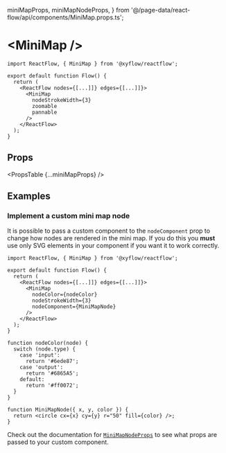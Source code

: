   miniMapProps,
  miniMapNodeProps,
} from '@/page-data/react-flow/api/components/MiniMap.props.ts';

# &lt;MiniMap />

```tsx
import ReactFlow, { MiniMap } from '@xyflow/reactflow';

export default function Flow() {
  return (
    <ReactFlow nodes={[...]]} edges={[...]]}>
      <MiniMap
        nodeStrokeWidth={3}
        zoomable
        pannable
      />
    </ReactFlow>
  );
}

```

## Props

<PropsTable {...miniMapProps} />

## Examples

### Implement a custom mini map node

It is possible to pass a custom component to the `nodeComponent` prop to change
how nodes are rendered in the mini map. If you do this you **must** use only
SVG elements in your component if you want it to work correctly.

```tsx
import ReactFlow, { MiniMap } from '@xyflow/reactflow';

export default function Flow() {
  return (
    <ReactFlow nodes={[...]]} edges={[...]]}>
      <MiniMap
        nodeColor={nodeColor}
        nodeStrokeWidth={3}
        nodeComponent={MiniMapNode}
      />
    </ReactFlow>
  );
}

function nodeColor(node) {
  switch (node.type) {
    case 'input':
      return '#6ede87';
    case 'output':
      return '#6865A5';
    default:
      return '#ff0072';
  }
}

function MiniMapNode({ x, y, color }) {
  return <circle cx={x} cy={y} r="50" fill={color} />;
}
```

Check out the documentation for [`MiniMapNodeProps`](/react-flow/api/types/MiniMapNodeProps)
to see what props are passed to your custom component.
